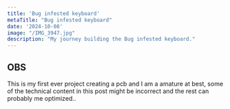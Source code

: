 ```yaml
---
title: 'Bug infested keyboard'
metaTitle: "Bug infested keyboard"
date: '2024-10-08'
image: "/IMG_3947.jpg"
description: "My journey building the Bug infested keyboard."
---
```


<h2 id="title">OBS</h2>
<div id="title">
This is my first ever project creating a pcb and I am a amature at best, some of the technical content in this post might be incorrect and the rest can probably me optimized..
</div>
